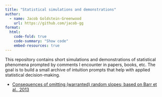 ```yaml
---
title: "Statistical simulations and demonstrations"
author:
  - name: Jacob Goldstein-Greenwood
    url: https://github.com/jacob-gg
format:
  html:
    code-fold: true
    code-summary: "Show code"
    embed-resources: true
---
```


This repository contains short simulations and demonstrations of statistical phenomena prompted by comments I encounter in papers, books, etc. The goal is to build a small archive of intuition prompts that help with applied statistical decision-making.

- [Consequences of omitting (warranted) random slopes; based on Barr et al., 2013](https://jacob-gg.github.io/sims/barr-et-al-2013-random-slopes-keep-it-maximal)
